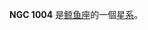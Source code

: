 {{NGCInfoBox|NGCID=NGC 1004|發現者=讓·瑪璉·愛德華·史提芬|發現日期=1880年12月1日|其他編號=UGC 2112,MCG 0-7-57,ZWG 388.68|曆元=J2000.0|赤經=37分41.7秒
|赤緯=1°58'32"|星座=鲸鱼座|星體=星系|星等=12.8|表面亮度=13.4|藍等=13.8}}

'''NGC 1004''' 是[[鲸鱼座|鲸鱼座]]的一個[[星系|星系]]。

{{NGCReference|1004}}
{{Catalogs|NGC=1004}}

{{Galaxy-stub}}